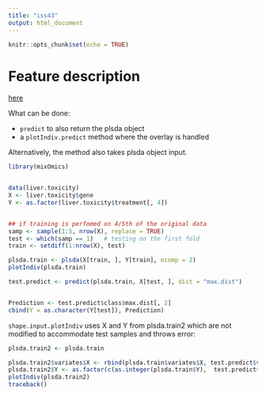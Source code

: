 ```yaml
---
title: "iss43"
output: html_document
---
```


```r
knitr::opts_chunk$set(echo = TRUE)
```

# Feature description

[here](https://mixomics-users.discourse.group/t/plotting-predict-function/121)

What can be done:

- `predict` to also return the plsda object
- a `plotIndiv.predict` method where the overlay is handled

Alternatively, the method also takes plsda object input.

```r
library(mixOmics)


data(liver.toxicity)
X <- liver.toxicity$gene
Y <- as.factor(liver.toxicity$treatment[, 4])


## if training is perfomed on 4/5th of the original data
samp <- sample(1:5, nrow(X), replace = TRUE)
test <- which(samp == 1)   # testing on the first fold
train <- setdiff(1:nrow(X), test)

plsda.train <- plsda(X[train, ], Y[train], ncomp = 2)
plotIndiv(plsda.train)

test.predict <- predict(plsda.train, X[test, ], dist = "max.dist")


Prediction <- test.predict$class$max.dist[, 2]
cbind(Y = as.character(Y[test]), Prediction)
```

`shape.input.plotIndiv` uses X and Y from plsda.train2 which are not modified to accommodate test samples and throws error:

```r
plsda.train2 <- plsda.train

plsda.train2$variates$X <- rbind(plsda.train$variates$X, test.predict$variates)
plsda.train2$Y <- as.factor(c(as.integer(plsda.train$Y),  test.predict$class$max.dist[,2] ))
plotIndiv(plsda.train2)
traceback()
```

